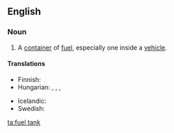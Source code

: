 ==English==

===Noun===
{{en-noun|sg=[[fuel]] [[tank]]}}

# A [[container]] of [[fuel]], especially one inside a [[vehicle]].

====Translations====
{{trans-top|a container of fuel}}
* Finnish: {{t|fi|polttoainesäiliö}}
* Hungarian: {{t|hu|üzemanyagtartály}}, {{t|hu|benzintartály}}, {{t|hu|benzintank}}, {{t|hu|tank}}
{{trans-mid}}
* Icelandic: {{t|is|eldsneytistankur|m}}
* Swedish: {{t|sv|bränsletank|c}}
{{trans-bottom}}

[[ta:fuel tank]]